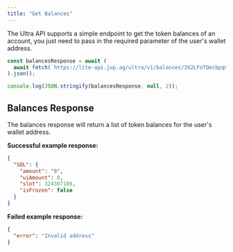 ```yaml
---
title: "Get Balances"
---
```


The Ultra API supports a simple endpoint to get the token balances of an account, you just need to pass in the required parameter of the user's wallet address.

```js
const balancesResponse = await (
  await fetch(`https://lite-api.jup.ag/ultra/v1/balances/3X2LFoTQecbpqCR7G5tL1kczqBKurjKPHhKSZrJ4wgWc`)
).json();

console.log(JSON.stringify(balancesResponse, null, 2));
```

## Balances Response

The balances response will return a list of token balances for the user's wallet address.

**Successful example response:**

```json
{
  "SOL": {
    "amount": "0",
    "uiAmount": 0,
    "slot": 324307186,
    "isFrozen": false
  }
}
```

**Failed example response:**

```json
{
  "error": "Invalid address"
}
```
